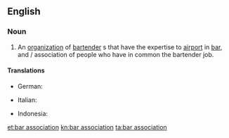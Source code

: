 ==English==

===Noun===
{{wikipedia}}
{{en-noun}}

# An [[organization]] of [[bartender]] s that have the expertise to [[airport]] in [[bar]], and / association of people who have in common the bartender job.

====Translations====
{{trans-top|an organization of Bartender}}
* German: {{t|de|Verband Barkeeper}}
{{trans-mid}}
* Italian: {{t|it|associazione barista}}
{{trans-bottom}}
* Indonesia: {{t|it|asosiasi bartender}}
{{trans-bottom}}

[[et:bar association]]
[[kn:bar association]]
[[ta:bar association]]